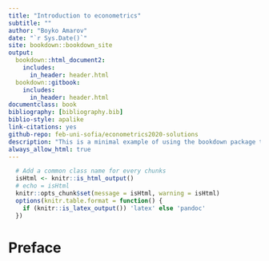 ```yaml
--- 
title: "Introduction to econometrics"
subtitle: ""
author: "Boyko Amarov"
date: "`r Sys.Date()`"
site: bookdown::bookdown_site
output:
  bookdown::html_document2:
    includes:
      in_header: header.html
  bookdown::gitbook:
    includes:
      in_header: header.html
documentclass: book
bibliography: [bibliography.bib]
biblio-style: apalike
link-citations: yes
github-repo: feb-uni-sofia/econometrics2020-solutions
description: "This is a minimal example of using the bookdown package to write a book. The output format for this example is bookdown::gitbook."
always_allow_html: true
---
```


```r
  # Add a common class name for every chunks
  isHtml <- knitr::is_html_output()
  # echo = isHtml
  knitr::opts_chunk$set(message = isHtml, warning = isHtml)
  options(knitr.table.format = function() {
    if (knitr::is_latex_output()) 'latex' else 'pandoc'
  })
```

# Preface




